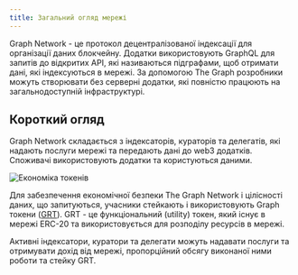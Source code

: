 ```yaml
---
title: Загальний огляд мережі
---
```


Graph Network - це протокол децентралізованої індексації для організації даних блокчейну. Додатки використовують GraphQL для запитів до відкритих API, які називаються підграфами, щоб отримати дані, які індексуються в мережі. За допомогою The Graph розробники можуть створювати без серверні додатки, які повністю працюють на загальнодоступній інфраструктурі.

## Короткий огляд

Graph Network складається з індексаторів, кураторів та делегатів, які надають послуги мережі та передають дані до web3 додатків. Споживачі використовують додатки та користуються даними.

![Економіка токенів](/img/Network-roles@2x.png)

Для забезпечення економічної безпеки The Graph Network і цілісності даних, що запитуються, учасники стейкають і використовують Graph токени ([GRT](/tokenomics)). GRT - це функціональний (utility) токен, який існує в мережі ERC-20 та використовується для розподілу ресурсів в мережі.

Активні індексатори, куратори та делегати можуть надавати послуги та отримувати дохід від мережі, пропорційний обсягу виконаної ними роботи та стейку GRT.
